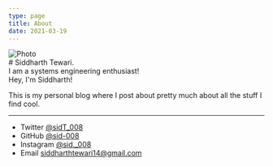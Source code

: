```yaml
---
type: page
title: About
date: 2021-03-19
---
```



<div style={{borderRadius: '5%', overflow: 'hidden'}}>
<Image
  src="/images/bg_16.jpg"
  alt="Photo"
  width={2304}
  height={1400}
  priority
  className="next-image"
/>
</div>
# Siddharth Tewari.

<div class="contain">
<div class="typewriter">
I am a systems engineering enthusiast! 
</div>
</div>
Hey, I'm Siddharth! 

This is my personal blog where I post about pretty much about all the stuff I find cool.

---

- Twitter [@sidT_008](https://twitter.com/sidT_008)
- GitHub [@sid-008](https://github.com/sid-008)
- Instagram [@sid._008](https://instagram.com/sid_.008)
- Email siddharthtewari14@gmail.com
